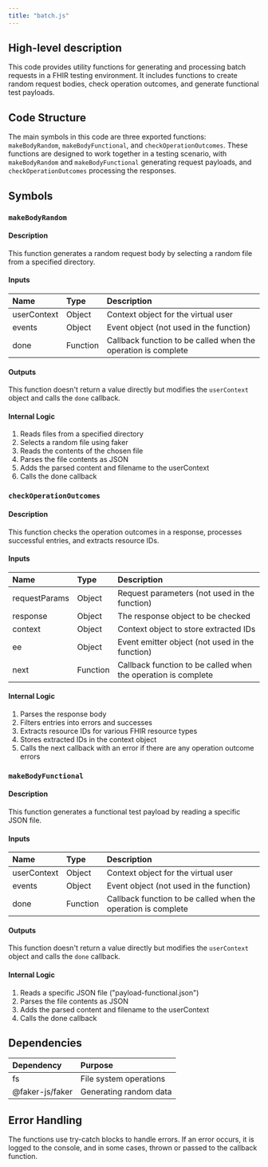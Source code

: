 ```yaml
---
title: "batch.js"
---
```


## High-level description
This code provides utility functions for generating and processing batch requests in a FHIR testing environment. It includes functions to create random request bodies, check operation outcomes, and generate functional test payloads.

## Code Structure
The main symbols in this code are three exported functions: `makeBodyRandom`, `makeBodyFunctional`, and `checkOperationOutcomes`. These functions are designed to work together in a testing scenario, with `makeBodyRandom` and `makeBodyFunctional` generating request payloads, and `checkOperationOutcomes` processing the responses.

## Symbols

### `makeBodyRandom`
#### Description
This function generates a random request body by selecting a random file from a specified directory.

#### Inputs
| Name | Type | Description |
|:-----|:-----|:------------|
| userContext | Object | Context object for the virtual user |
| events | Object | Event object (not used in the function) |
| done | Function | Callback function to be called when the operation is complete |

#### Outputs
This function doesn't return a value directly but modifies the `userContext` object and calls the `done` callback.

#### Internal Logic
1. Reads files from a specified directory
2. Selects a random file using faker
3. Reads the contents of the chosen file
4. Parses the file contents as JSON
5. Adds the parsed content and filename to the userContext
6. Calls the done callback

### `checkOperationOutcomes`
#### Description
This function checks the operation outcomes in a response, processes successful entries, and extracts resource IDs.

#### Inputs
| Name | Type | Description |
|:-----|:-----|:------------|
| requestParams | Object | Request parameters (not used in the function) |
| response | Object | The response object to be checked |
| context | Object | Context object to store extracted IDs |
| ee | Object | Event emitter object (not used in the function) |
| next | Function | Callback function to be called when the operation is complete |

#### Internal Logic
1. Parses the response body
2. Filters entries into errors and successes
3. Extracts resource IDs for various FHIR resource types
4. Stores extracted IDs in the context object
5. Calls the next callback with an error if there are any operation outcome errors

### `makeBodyFunctional`
#### Description
This function generates a functional test payload by reading a specific JSON file.

#### Inputs
| Name | Type | Description |
|:-----|:-----|:------------|
| userContext | Object | Context object for the virtual user |
| events | Object | Event object (not used in the function) |
| done | Function | Callback function to be called when the operation is complete |

#### Outputs
This function doesn't return a value directly but modifies the `userContext` object and calls the `done` callback.

#### Internal Logic
1. Reads a specific JSON file ("payload-functional.json")
2. Parses the file contents as JSON
3. Adds the parsed content and filename to the userContext
4. Calls the done callback

## Dependencies
| Dependency | Purpose |
|:-----------|:--------|
| fs | File system operations |
| @faker-js/faker | Generating random data |

## Error Handling
The functions use try-catch blocks to handle errors. If an error occurs, it is logged to the console, and in some cases, thrown or passed to the callback function.